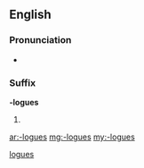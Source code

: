==English==

===Pronunciation===
* {{a|UK}} {{IPA|/lɒɡz/}}

===Suffix===
'''-logues''' {{p}}

# {{plural of|[[-logue#English|-logue]]}}

[[Category:English suffixes|logues]]

[[ar:-logues]]
[[mg:-logues]]
[[my:-logues]]